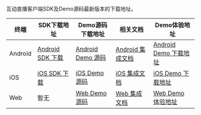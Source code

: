 互动直播客户端SDK及Demo源码最新版本的下载地址。

| 终端    | SDK下载地址                                                  | Demo源码下载地址                                             | 相关文档                                                     | Demo体验地址                                       |
| ------- | ------------------------------------------------------------ | ------------------------------------------------------------ | ------------------------------------------------------------ | -------------------------------------------------- |
| Android | [Android SDK 下载](https://github.com/qiniu/QNLiveKit_Android/tree/main/app-sdk) | [Android Demo 源码](https://github.com/qiniu/QNLiveKit_Android/tree/main/app) | [Android 集成文档](https://developer.qiniu.com/lowcode/manual/12027/android-fast-access) | [Android Demo 下载地址](http://fir.qnsdk.com/s6py) |
| iOS     | [iOS SDK 下载](https://github.com/pili-engineering/QNLiveKit_iOS/tree/main/DownloadResource) | [iOS Demo 源码](https://github.com/pili-engineering/QNLiveKit_iOS) | [iOS 集成文档](https://developer.qiniu.com/lowcode/12110/interactive-live-low-code) | [iOS Demo 下载地址](https://testflight.apple.com/join/P4JvjmH9)     |
| Web     | 暂无                                                         | [Web Demo源码](https://github.com/pili-engineering/QNLiveKit_Web/blob/main/packages/qnweb-live-demo) | [Web 集成文档](https://github.com/pili-engineering/QNLiveKit_Web/blob/main/packages/qnweb-live-demo/README.md) | [Web Demo 体验地址](https://live-web.qiniu.com)    |
